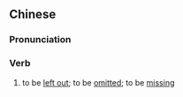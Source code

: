 ==Chinese==
{{zh-forms|s=脱漏}}

===Pronunciation===
{{zh-pron
|m=tuōlòu
|c=tyut3 lau6
|mn=qz,xm,zz:thoat-lāu
|cat=v
}}

===Verb===
{{zh-verb}}

# to be [[left out]]; to be [[omit]]ted; to be [[missing]]